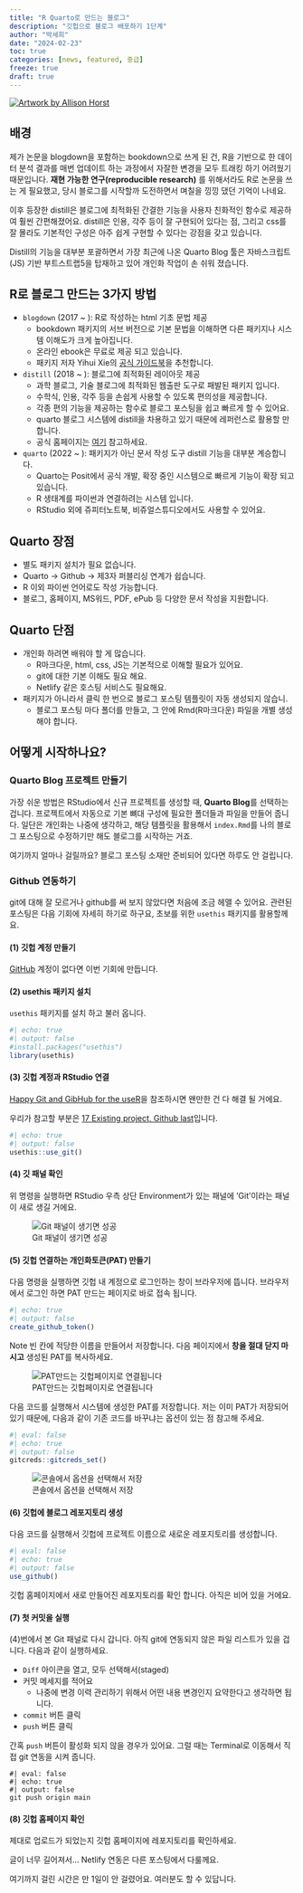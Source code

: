 ```yaml
---
title: "R Quarto로 만드는 블로그"
description: "깃헙으로 블로그 배포하기 1단계"
author: "박세희"
date: "2024-02-23"
toc: true 
categories: [news, featured, 중급]
freeze: true 
draft: true 
---
```


::: {writing}
[![Artwork by Allison Horst](writing.webp)](https://allisonhorst.com/horst-hill-collaborations){.lightbox}  
:::

## 배경 

제가 논문을 blogdown을 포함하는 bookdown으로 쓰게 된 건, R을 기반으로 한 데이터 분석 결과를 매번 업데이트 하는 과정에서 자잘한 변경을 모두 트래킹 하기 어려웠기 때문입니다. **재현 가능한 연구(reproducible research)** 를 위해서라도 R로 논문을 쓰는 게 필요했고, 당시 블로그를 시작할까 도전하면서 며칠을 낑낑 댔던 기억이 나네요. 

이후 등장한 distill은 블로그에 최적화된 간결한 기능을 사용자 친화적인 함수로 제공하여 훨씬 간편해졌어요. distill은 인용, 각주 등이 잘 구현되어 있다는 점, 그리고 css를 잘 몰라도 기본적인 구성은 아주 쉽게 구현할 수 있다는 강점을 갖고 있습니다.

Distill의 기능을 대부분 포괄하면서 가장 최근에 나온 Quarto Blog 툴은 자바스크립트(JS) 기반 부트스트랩5을 탑재하고 있어 개인화 작업이 손 쉬워 졌습니다. 

## R로 블로그 만드는 3가지 방법 

* `blogdown` (2017 ~ ): R로 작성하는 html 기초 문법 제공  
  * bookdown 패키지의 서브 버전으로 기본 문법을 이해하면 다른 패키지나 시스템 이해도가 크게 높아집니다.  
  * 온라인 ebook은 무료로 제공 되고 있습니다.  
  * 패키지 저자 Yihui Xie의 [공식 가이드북](https://bookdown.org/yihui/blogdown/)을 추천합니다.  


* `distill` (2018 ~ ): 블로그에 최적화된 레이아웃 제공  
  * 과학 블로그, 기술 블로그에 최적화된 웹출판 도구로 패발된 패키지 입니다.  
  * 수학식, 인용, 각주 등을 손쉽게 사용할 수 있도록 편의성을 제공합니다.  
  * 각종 편의 기능을 제공하는 함수로 블로그 포스팅을 쉽고 빠르게 할 수 있어요.  
  * quarto 블로그 시스템에 distill을 차용하고 있기 때문에 레퍼런스로 활용할 만 합니다.   
  * 공식 홈페이지는 [여기](https://rstudio.github.io/distill/) 참고하세요.  
  
  
* `quarto` (2022 ~ ): 패키지가 아닌 문서 작성 도구  distill 기능을 대부분 계승합니다.   
  * Quarto는 Posit에서 공식 개발, 확장 중인 시스템으로 빠르게 기능이 확장 되고 있습니다.  
  * R 생태계를 파이썬과 연결하려는 시스템 입니다.  
  * RStudio 외에 쥬피터노트북, 비쥬얼스튜디오에서도 사용할 수 있어요.  

## Quarto 장점

* 별도 패키지 설치가 필요 없습니다.  
* Quarto -> Github -> 제3자 퍼블리싱 연계가 쉽습니다.  
* R 이외 파이썬 언어로도 작성 가능합니다. 
* 블로그, 홈페이지, MS워드, PDF, ePub 등 다양한 문서 작성을 지원합니다. 

## Quarto 단점 

* 개인화 하려면 배워야 할 게 많습니다.  
  * R마크다운, html, css, JS는 기본적으로 이해할 필요가 있어요.  
  * git에 대한 기본 이해도 필요 해요. 
  * Netlify 같은 호스팅 서비스도 필요해요.  
  
* 패키지가 아니라서 클릭 한 번으로 블로그 포스팅 템플릿이 자동 생성되지 않습니.  
  * 블로그 포스팅 마다 폴더를 만들고, 그 안에 Rmd(R마크다운) 파일을 개별 생성해야 합니다.  

## 어떻게 시작하나요? 

### Quarto Blog 프로젝트 만들기  

가장 쉬운 방법은 RStudio에서 신규 프로젝트를 생성할 때, **Quarto Blog**를 선택하는 겁니다. 프로젝트에서 자동으로 기본 뼈대 구성에 필요한 폴더들과 파일을 만들어 줍니다. 일단은 개인화는 나중에 생각하고, 해당 템플릿을 활용해서 `index.Rmd`를 나의 블로그 포스팅으로 수정하기만 해도 블로그를 시작하는 거죠. 

여기까지 얼마나 걸릴까요? 블로그 포스팅 소재만 준비되어 있다면 하루도 안 걸립니다. 

### Github 연동하기 

git에 대해 잘 모르거나 github를 써 보지 않았다면 처음에 조금 헤맬 수 있어요. 관련된 포스팅은 다음 기회에 자세히 하기로 하구요, 초보를 위한 `usethis` 패키지를 활용할께요.  

#### (1) 깃헙 계정 만들기 

[GitHub](https://github.com) 계정이 없다면 이번 기회에 만듭니다.  

#### (2) usethis 패키지 설치

`usethis` 패키지를 설치 하고 불러 옵니다.  

```r
#| echo: true 
#| output: false 
#install.packages("usethis")
library(usethis) 
```

#### (3) 깃헙 계정과 RStudio 연결 

[Happy Git and GibHub for the useR](https://happygitwithr.com)을 참조하시면 왠만한 건 다 해결 될 거에요.  

우리가 참고할 부분은 [17 Existing project, Github last](https://happygitwithr.com/existing-github-last)입니다.  
  
```r
#| echo: true 
#| output: false 
usethis::use_git()
```

#### (4) 깃 패널 확인 

위 명령을 실행하면 RStudio 우측 상단 Environment가 있는 패널에 'Git'이라는 패널이 새로 생길 거에요.  

![Git 패널이 생기면 성공](git_panel.webp)

#### (5) 깃헙 연결하는 개인화토큰(PAT) 만들기  

다음 명령을 실행하면 깃헙 내 계정으로 로그인하는 창이 브라우저에 뜹니다. 브라우저에서 로그인 하면 PAT 만드는 페이지로 바로 접속 됩니다.  

```r
#| echo: true 
#| output: false 
create_github_token()
```

Note 빈 칸에 적당한 이름을 만들어서 저장합니다. 다음 페이지에서 **창을 절대 닫지 마시고** 생성된 PAT를 복사하세요.  

![PAT만드는 깃헙페이지로 연결됩니다 ](github_PAT.webp)

다음 코드를 실행해서 시스템에 생성한 PAT를 저장합니다. 저는 이미 PAT가 저장되어 있기 때문에, 다음과 같이 기존 코드를 바꾸냐는 옵션이 있는 점 참고해 주세요.  

```r
#| eval: false
#| echo: true
#| output: false 
gitcreds::gitcreds_set()
```

![콘솔에서 옵션을 선택해서 저장](gitcred_set.webp)

#### (6) 깃헙에 블로그 레포지토리 생성 

다음 코드를 실행해서 깃헙에 프로젝트 이름으로 새로운 레포지토리를 생성합니다.  

```r
#| eval: false
#| echo: true
#| output: false 
use_github() 
```

깃헙 홈페이지에서 새로 만들어진 레포지토리를 확인 합니다. 아직은 비어 있을 거에요. 

#### (7) 첫 커밋을 실행 

(4)번에서 본 Git 패널로 다시 갑니다. 아직 git에 연동되지 않은 파일 리스트가 있을 겁니다. 다음과 같이 실행하세요. 

* `Diff` 아이콘을 열고, 모두 선택해서(staged)  
* 커밋 메세지를 적어요  
  * 나중에 변경 이력 관리하기 위해서 어떤 내용 변경인지 요약한다고 생각하면 됩니다.  
* `commit` 버튼 클릭  
* `push` 버튼 클릭  

간혹 `push` 버튼이 활성화 되지 않을 경우가 있어요. 그럴 때는 Terminal로 이동해서 직접 git 연동을 시켜 줍니다. 

```shell
#| eval: false
#| echo: true
#| output: false 
git push origin main
```

#### (8) 깃헙 홈페이지 확인 

제대로 업로드가 되었는지 깃헙 홈페이지에 레포지토리를 확인하세요. 



글이 너무 길어져서... Netlify 연동은 다른 포스팅에서 다룰께요. 

여기까지 걸린 시간은 만 1일이 안 걸렸어요. 여러분도 할 수 있답니다. 


